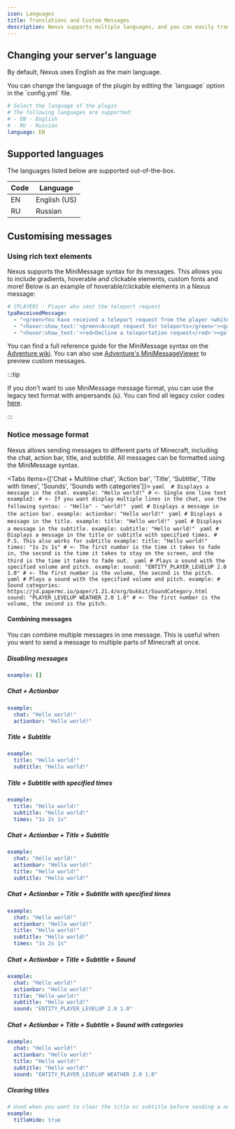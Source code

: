 ```yaml
---
icon: Languages
title: Translations and Custom Messages
description: Nexus supports multiple languages, and you can easily translate the plugin to your language. You can also customize the messages that the plugin sends to players.
---
```


## Changing your server's language

By default, Nexus uses English as the main language.
<p></p>
You can change the language of the plugin by editing the `language` option in the `config.yml` file.

```yaml
# Select the language of the plugin
# The following languages are supported:
# - EN - English
# - RU - Russian
language: EN
```

## Supported languages

The languages listed below are supported out-of-the-box.

| Code | Language     |
| ---- | ------------ |
| EN   | English (US) |
| RU   | Russian      |

## Customising messages

### Using rich text elements

Nexus supports the MiniMessage syntax for its messages. This allows you to include gradients, hoverable and clickable elements, custom fonts and more! Below is an example of hoverable/clickable elements in a Nexus message:

```yaml
# {PLAYER} - Player who sent the teleport request
tpaReceivedMessage:
  - "<green>You have received a teleport request from the player <white>{PLAYER}"
  - "<hover:show_text:'<green>Accept request for teleports</green>'><gold><click:suggest_command:'/tpaccept {PLAYER}'><dark_gray>» <gold>/tpaccept {PLAYER} <green>to accept! <gray>(Click)</gray></click></gold></hover>"
  - "<hover:show_text:'<red>Decline a teleportation request</red>'><gold><click:suggest_command:'/tpdeny {PLAYER}'><dark_gray>» <gold>/tpdeny {PLAYER} <red><green>to deny! <gray>(Click)</gray></click></gold></hover>"
```

You can find a full reference guide for the MiniMessage syntax on the [Adventure wiki](https://docs.advntr.dev/minimessage/format.html). You can also use [Adventure's MiniMessageViewer](https://webui.advntr.dev) to preview custom messages.

:::tip

If you don't want to use MiniMessage message format, you can use the legacy text format with ampersands (`&`). You can find all legacy color codes [here](https://minecraft.tools/en/color-code.php).

:::

### Notice message format

Nexus allows sending messages to different parts of Minecraft, including the chat, action bar, title, and subtitle. All messages can be formatted using the MiniMessage syntax.

<Tabs items={['Chat + Multiline chat', 'Action bar', 'Title', 'Subtitle', 'Title with times', 'Sounds', 'Sounds with categories']}>
  <Tab value='Chat + Multiline chat'>
    ```yaml 
    # Displays a message in the chat.
    example: "Hello world!" # <- Single one line text
    example2: # <- If you want display multiple lines in the chat, use the following syntax:
      - "Hello"
      - "world!"
    ```
  </Tab>
  <Tab value='Action bar'>
    ```yaml
    # Displays a message in the action bar.
    example:
      actionbar: "Hello world!"
    ```
  </Tab>
    <Tab value='Title'>
        ```yaml
        # Displays a message in the title.
        example:
          title: "Hello world!"
        ```
    </Tab>
    <Tab value='Subtitle'>
        ```yaml
        # Displays a message in the subtitle.
        example:
          subtitle: "Hello world!"
        ```
    </Tab>
    <Tab value='Title with times'>
        ```yaml
        # Displays a message in the title or subtitle with specified times.
        # P.S. This also works for subtitle
        example:
          title: "Hello world!"
          times: "1s 2s 1s" # <- The first number is the time it takes to fade in, the second is the time it takes to stay on the screen, and the third is the time it takes to fade out.
        ```
    </Tab>
    <Tab value='Sounds'>
        ```yaml
        # Plays a sound with the specified volume and pitch.
        example:
          sound: "ENTITY_PLAYER_LEVELUP 2.0 1.0" # <- The first number is the volume, the second is the pitch.
        ```
    </Tab>
    <Tab value='Sounds with categories'>
        ```yaml
        # Plays a sound with the specified volume and pitch.
        example:
          # Sound categories: https://jd.papermc.io/paper/1.21.4/org/bukkit/SoundCategory.html
          sound: "PLAYER_LEVELUP WEATHER 2.0 1.0" # <- The first number is the volume, the second is the pitch.
        ```
    </Tab>
</Tabs>

#### Combining messages

You can combine multiple messages in one message. This is useful when you want to send a message to multiple parts of Minecraft at once.

##### Disabling messages

```yaml
example: []
```

##### Chat + Actionbar

```yaml
example:
  chat: "Hello world!"
  actionbar: "Hello world!"
```

##### Title + Subtitle

```yaml
example:
  title: "Hello world!"
  subtitle: "Hello world!"
```

##### Title + Subtitle with specified times

```yaml
example:
  title: "Hello world!"
  subtitle: "Hello world!"
  times: "1s 2s 1s"
```

##### Chat + Actionbar + Title + Subtitle

```yaml
example:
  chat: "Hello world!"
  actionbar: "Hello world!"
  title: "Hello world!"
  subtitle: "Hello world!"
```

##### Chat + Actionbar + Title + Subtitle with specified times

```yaml
example:
  chat: "Hello world!"
  actionbar: "Hello world!"
  title: "Hello world!"
  subtitle: "Hello world!"
  times: "1s 2s 1s"
```

##### Chat + Actionbar + Title + Subtitle + Sound

```yaml
example:
  chat: "Hello world!"
  actionbar: "Hello world!"
  title: "Hello world!"
  subtitle: "Hello world!"
  sound: "ENTITY_PLAYER_LEVELUP 2.0 1.0"
```

##### Chat + Actionbar + Title + Subtitle + Sound with categories

```yaml
example:
  chat: "Hello world!"
  actionbar: "Hello world!"
  title: "Hello world!"
  subtitle: "Hello world!"
  sound: "ENTITY_PLAYER_LEVELUP WEATHER 2.0 1.0"
```

##### Clearing titles

```yaml
# Used when you want to clear the title or subtitle before sending a new one.
example:
  titleHide: true
```
